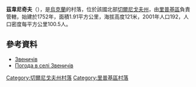 {{coord|51|41|52|N|31|17|48|E|scale:100000|display=title}}

'''茲韋尼奇夫'''（{{lang-uk|Звеничів}}），是[[烏克蘭|烏克蘭]]的村落，位於該國北部[[切爾尼戈夫州|切爾尼戈夫州]]，由[[里普基區|里普基區]]負責管轄，始建於1752年，面積1.91平方公里，海拔高度121米，2001年人口192，人口密度每平方公里100.5人。

==參考資料==
* [http://w1.c1.rada.gov.ua/pls/z7503/A005?rdat1=20.01.2014&rf7571=40952 Звеничів]
* [http://weather.in.ua/ua/chernigovskaja/8749 Погода в селі Звеничів]

[[Category:切爾尼戈夫州村落|Category:切爾尼戈夫州村落]]
[[Category:里普基區村落|Category:里普基區村落]]


{{Chernihiv-geo-stub}}
